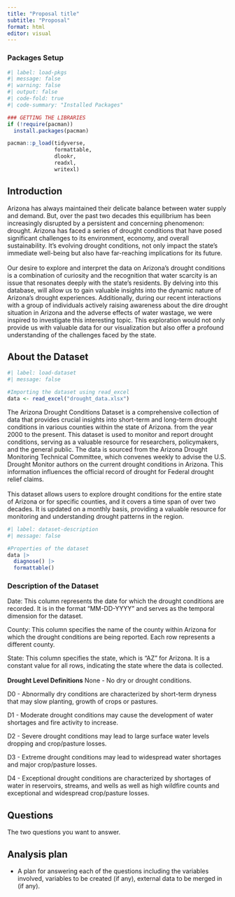 ```yaml
---
title: "Proposal title"
subtitle: "Proposal"
format: html
editor: visual
---
```


### Packages Setup

```r
#| label: load-pkgs
#| message: false
#| warning: false
#| output: false
#| code-fold: true
#| code-summary: "Installed Packages"

### GETTING THE LIBRARIES
if (!require(pacman))
  install.packages(pacman)

pacman::p_load(tidyverse,
               formattable,
               dlookr,
               readxl,
               writexl)
```

## Introduction

Arizona has always maintained their delicate balance between water supply and demand. But, over the past two decades this equilibrium has been increasingly disrupted by a persistent and concerning phenomenon: drought. Arizona has faced a series of drought conditions that have posed significant challenges to its environment, economy, and overall sustainability. It's evolving drought conditions, not only impact the state's immediate well-being but also have far-reaching implications for its future.\
\
Our desire to explore and interpret the data on Arizona's drought conditions is a combination of curiosity and the recognition that water scarcity is an issue that resonates deeply with the state's residents. By delving into this database, will allow us to gain valuable insights into the dynamic nature of Arizona's drought experiences. Additionally, during our recent interactions with a group of individuals actively raising awareness about the dire drought situation in Arizona and the adverse effects of water wastage, we were inspired to investigate this interesting topic. This exploration would not only provide us with valuable data for our visualization but also offer a profound understanding of the challenges faced by the state.

## About the Dataset

```r
#| label: load-dataset
#| message: false

#Importing the dataset using read_excel
data <- read_excel("drought_data.xlsx")

```

The Arizona Drought Conditions Dataset is a comprehensive collection of data that provides crucial insights into short-term and long-term drought conditions in various counties within the state of Arizona. from the year 2000 to the present. This dataset is used to monitor and report drought conditions, serving as a valuable resource for researchers, policymakers, and the general public. The data is sourced from the Arizona Drought Monitoring Technical Committee, which convenes weekly to advise the U.S. Drought Monitor authors on the current drought conditions in Arizona. This information influences the official record of drought for Federal drought relief claims.\
\
This dataset allows users to explore drought conditions for the entire state of Arizona or for specific counties, and it covers a time span of over two decades. It is updated on a monthly basis, providing a valuable resource for monitoring and understanding drought patterns in the region.

```r
#| label: dataset-description
#| message: false

#Properties of the dataset 
data |>
  diagnose() |>
  formattable()
```

### Description of the Dataset

Date: This column represents the date for which the drought conditions are recorded. It is in the format "MM-DD-YYYY" and serves as the temporal dimension for the dataset.

County: This column specifies the name of the county within Arizona for which the drought conditions are being reported. Each row represents a different county.

State: This column specifies the state, which is "AZ" for Arizona. It is a constant value for all rows, indicating the state where the data is collected.\
\
**Drought Level Definitions** None - No dry or drought conditions.

D0 - Abnormally dry conditions are characterized by short-term dryness that may slow planting, growth of crops or pastures.

D1 - Moderate drought conditions may cause the development of water shortages and fire activity to increase.

D2 - Severe drought conditions may lead to large surface water levels dropping and crop/pasture losses.

D3 - Extreme drought conditions may lead to widespread water shortages and major crop/pasture losses.

D4 - Exceptional drought conditions are characterized by shortages of water in reservoirs, streams, and wells as well as high wildfire counts and exceptional and widespread crop/pasture losses.

## Questions

The two questions you want to answer.

## Analysis plan

-   A plan for answering each of the questions including the variables involved, variables to be created (if any), external data to be merged in (if any).
